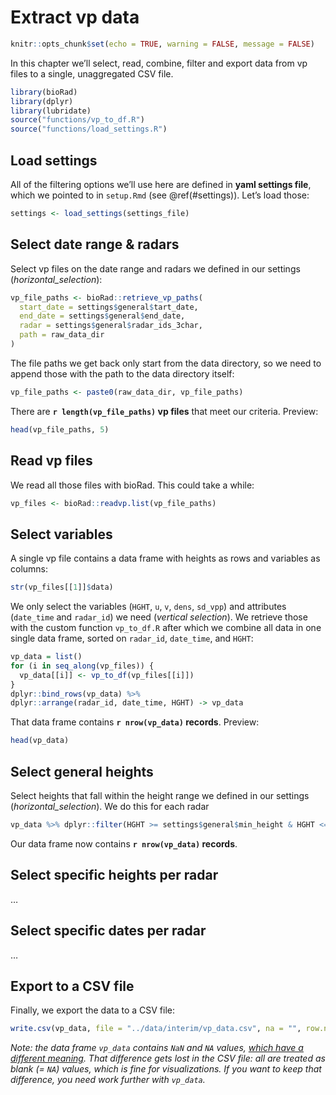 # Extract vp data {#extract-vp}

```r
knitr::opts_chunk$set(echo = TRUE, warning = FALSE, message = FALSE)
```

In this chapter we'll select, read, combine, filter and export data from vp files to a single, unaggregated CSV file.

```r
library(bioRad)
library(dplyr)
library(lubridate)
source("functions/vp_to_df.R")
source("functions/load_settings.R")
```

## Load settings

All of the filtering options we'll use here are defined in **yaml settings file**, which we pointed to in `setup.Rmd` (see \@ref(#settings)). Let's load those:

```r
settings <- load_settings(settings_file)
```

## Select date range & radars

Select vp files on the date range and radars we defined in our settings (_horizontal_selection_):

```r
vp_file_paths <- bioRad::retrieve_vp_paths(
  start_date = settings$general$tart_date,
  end_date = settings$general$end_date,
  radar = settings$general$radar_ids_3char,
  path = raw_data_dir
)
```

The file paths we get back only start from the data directory, so we need to append those with the path to the data directory itself:

```r
vp_file_paths <- paste0(raw_data_dir, vp_file_paths)
```

There are **`r length(vp_file_paths)` vp files** that meet our criteria. Preview:

```r
head(vp_file_paths, 5)
```

## Read vp files

We read all those files with bioRad. This could take a while:

```r
vp_files <- bioRad::readvp.list(vp_file_paths)
```

## Select variables

A single vp file contains a data frame with heights as rows and variables as columns: 

```r
str(vp_files[[1]]$data)
```

We only select the variables (`HGHT`, `u`, `v`, `dens`, `sd_vpp`) and attributes (`date_time` and `radar_id`) we need (_vertical selection_). We retrieve those with the custom function `vp_to_df.R` after which we combine all data in one single data frame, sorted on `radar_id`, `date_time`, and `HGHT`:

```r
vp_data = list()
for (i in seq_along(vp_files)) {
  vp_data[[i]] <- vp_to_df(vp_files[[i]])
}
dplyr::bind_rows(vp_data) %>%
dplyr::arrange(radar_id, date_time, HGHT) -> vp_data
```

That data frame contains **`r nrow(vp_data)` records**. Preview:

```r
head(vp_data)
```

## Select general heights

Select heights that fall within the height range we defined in our settings (_horizontal_selection_). We do this for each radar

```r
vp_data %>% dplyr::filter(HGHT >= settings$general$min_height & HGHT <= settings$general$xmax_height) -> vp_data
```

Our data frame now contains **`r nrow(vp_data)` records**.

## Select specific heights per radar

...


## Select specific dates per radar

...

## Export to a CSV file

Finally, we export the data to a CSV file:

```r
write.csv(vp_data, file = "../data/interim/vp_data.csv", na = "", row.names = FALSE)
```

_Note: the data frame `vp_data` contains `NaN` and `NA` values, [which have a different meaning](https://github.com/enram/timamp-etl/issues/10#issuecomment-302235736). That difference gets lost in the CSV file: all are treated as blank (= `NA`) values, which is fine for visualizations. If you want to keep that difference, you need work further with `vp_data`._
